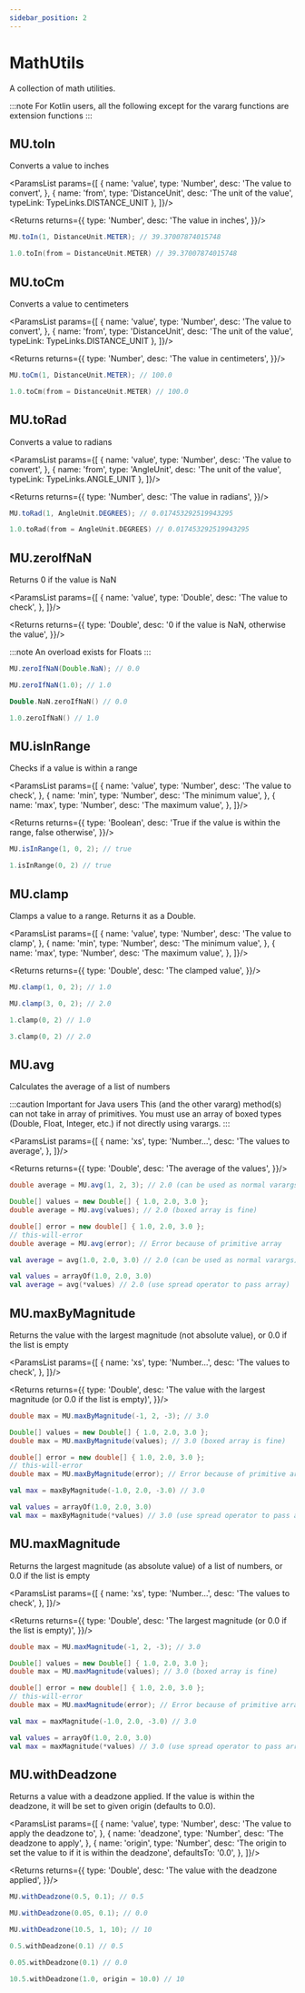 ```yaml
---
sidebar_position: 2
---
```



# MathUtils

A collection of math utilities.

:::note
For Kotlin users, all the following except for the vararg functions are extension functions
:::

## MU.toIn

Converts a value to inches

<ParamsList params={[
  {
    name: 'value',
    type: 'Number',
    desc: 'The value to convert',
  },
  {
    name: 'from',
    type: 'DistanceUnit',
    desc: 'The unit of the value',
    typeLink: TypeLinks.DISTANCE_UNIT
  },
]}/>

<Returns returns={{
  type: 'Number',
  desc: 'The value in inches',
}}/>

<Tabs groupId="programming-language">
<TabItem value="java" label="Java">

  ```java
  MU.toIn(1, DistanceUnit.METER); // 39.37007874015748
  ```

</TabItem>
<TabItem value="kt" label="Kotlin">

  ```kotlin
  1.0.toIn(from = DistanceUnit.METER) // 39.37007874015748
  ```

</TabItem>
</Tabs>

## MU.toCm

Converts a value to centimeters

<ParamsList params={[
  {
    name: 'value',
    type: 'Number',
    desc: 'The value to convert',
  },
  {
    name: 'from',
    type: 'DistanceUnit',
    desc: 'The unit of the value',
    typeLink: TypeLinks.DISTANCE_UNIT
  },
]}/>

<Returns returns={{
  type: 'Number',
  desc: 'The value in centimeters',
}}/>

<Tabs groupId="programming-language">
<TabItem value="java" label="Java">

  ```java
  MU.toCm(1, DistanceUnit.METER); // 100.0
  ```

</TabItem>
<TabItem value="kt" label="Kotlin">

  ```kotlin
  1.0.toCm(from = DistanceUnit.METER) // 100.0
  ```

</TabItem>
</Tabs>

## MU.toRad

Converts a value to radians

<ParamsList params={[
  {
    name: 'value',
    type: 'Number',
    desc: 'The value to convert',
  },
  {
    name: 'from',
    type: 'AngleUnit',
    desc: 'The unit of the value',
    typeLink: TypeLinks.ANGLE_UNIT
  },
]}/>

<Returns returns={{
  type: 'Number',
  desc: 'The value in radians',
}}/>

<Tabs groupId="programming-language">
<TabItem value="java" label="Java">

  ```java
  MU.toRad(1, AngleUnit.DEGREES); // 0.017453292519943295
  ```

</TabItem>
<TabItem value="kt" label="Kotlin">

  ```kotlin
  1.0.toRad(from = AngleUnit.DEGREES) // 0.017453292519943295
  ```

</TabItem>
</Tabs>

## MU.zeroIfNaN

Returns 0 if the value is NaN

<ParamsList params={[
  {
    name: 'value',
    type: 'Double',
    desc: 'The value to check',
  },
]}/>

<Returns returns={{
  type: 'Double',
  desc: '0 if the value is NaN, otherwise the value',
}}/>

:::note
An overload exists for Floats
:::

<Tabs groupId="programming-language">
<TabItem value="java" label="Java">

  ```java
  MU.zeroIfNaN(Double.NaN); // 0.0

  MU.zeroIfNaN(1.0); // 1.0
  ```

</TabItem>
<TabItem value="kt" label="Kotlin">

  ```kotlin
  Double.NaN.zeroIfNaN() // 0.0

  1.0.zeroIfNaN() // 1.0
  ```

</TabItem>
</Tabs>

## MU.isInRange

Checks if a value is within a range

<ParamsList params={[
  {
    name: 'value',
    type: 'Number',
    desc: 'The value to check',
  },
  {
    name: 'min',
    type: 'Number',
    desc: 'The minimum value',
  },
  {
    name: 'max',
    type: 'Number',
    desc: 'The maximum value',
  },
]}/>

<Returns returns={{
  type: 'Boolean',
  desc: 'True if the value is within the range, false otherwise',
}}/>

<Tabs groupId="programming-language">
<TabItem value="java" label="Java">

  ```java
  MU.isInRange(1, 0, 2); // true
  ```

</TabItem>
<TabItem value="kt" label="Kotlin">

  ```kotlin
  1.isInRange(0, 2) // true
  ```

</TabItem>
</Tabs>

## MU.clamp

Clamps a value to a range. Returns it as a Double.

<ParamsList params={[
  {
    name: 'value',
    type: 'Number',
    desc: 'The value to clamp',
  },
  {
    name: 'min',
    type: 'Number',
    desc: 'The minimum value',
  },
  {
    name: 'max',
    type: 'Number',
    desc: 'The maximum value',
  },
]}/>

<Returns returns={{
  type: 'Double',
  desc: 'The clamped value',
}}/>

<Tabs groupId="programming-language">
<TabItem value="java" label="Java">

  ```java
  MU.clamp(1, 0, 2); // 1.0

  MU.clamp(3, 0, 2); // 2.0
  ```

</TabItem>
<TabItem value="kt" label="Kotlin">

  ```kotlin
  1.clamp(0, 2) // 1.0

  3.clamp(0, 2) // 2.0
  ```

</TabItem>
</Tabs>

## MU.avg

Calculates the average of a list of numbers

:::caution Important for Java users
This (and the other vararg) method(s) can not take in array of primitives. You must use an array of boxed types
(Double, Float, Integer, etc.) if not directly using varargs.
:::

<ParamsList params={[
  {
    name: 'xs',
    type: 'Number...',
    desc: 'The values to average',
  },
]}/>

<Returns returns={{
  type: 'Double',
  desc: 'The average of the values',
}}/>

<Tabs groupId="programming-language">
<TabItem value="java" label="Java">

  ```java
  double average = MU.avg(1, 2, 3); // 2.0 (can be used as normal varargs)

  Double[] values = new Double[] { 1.0, 2.0, 3.0 };
  double average = MU.avg(values); // 2.0 (boxed array is fine)

  double[] error = new double[] { 1.0, 2.0, 3.0 };
  // this-will-error
  double average = MU.avg(error); // Error because of primitive array
  ```

</TabItem>
<TabItem value="kt" label="Kotlin">

  ```kotlin
  val average = avg(1.0, 2.0, 3.0) // 2.0 (can be used as normal varargs)

  val values = arrayOf(1.0, 2.0, 3.0)
  val average = avg(*values) // 2.0 (use spread operator to pass array)
  ```

</TabItem>
</Tabs>

## MU.maxByMagnitude

Returns the value with the largest magnitude (not absolute value), or 0.0 if the list is empty

<ParamsList params={[
  {
    name: 'xs',
    type: 'Number...',
    desc: 'The values to check',
  },
]}/>

<Returns returns={{
  type: 'Double',
  desc: 'The value with the largest magnitude (or 0.0 if the list is empty)',
}}/>

<Tabs groupId="programming-language">
<TabItem value="java" label="Java">

  ```java
  double max = MU.maxByMagnitude(-1, 2, -3); // 3.0

  Double[] values = new Double[] { 1.0, 2.0, 3.0 };
  double max = MU.maxByMagnitude(values); // 3.0 (boxed array is fine)

  double[] error = new double[] { 1.0, 2.0, 3.0 };
  // this-will-error
  double max = MU.maxByMagnitude(error); // Error because of primitive array
  ```
</TabItem>
<TabItem value="kt" label="Kotlin">

  ```kotlin
  val max = maxByMagnitude(-1.0, 2.0, -3.0) // 3.0

  val values = arrayOf(1.0, 2.0, 3.0)
  val max = maxByMagnitude(*values) // 3.0 (use spread operator to pass array)
  ```

</TabItem>
</Tabs>

## MU.maxMagnitude

Returns the largest magnitude (as absolute value) of a list of numbers, or 0.0 if the list is empty

<ParamsList params={[
  {
    name: 'xs',
    type: 'Number...',
    desc: 'The values to check',
  },
]}/>

<Returns returns={{
  type: 'Double',
  desc: 'The largest magnitude (or 0.0 if the list is empty)',
}}/>

<Tabs groupId="programming-language">
<TabItem value="java" label="Java">

  ```java
  double max = MU.maxMagnitude(-1, 2, -3); // 3.0

  Double[] values = new Double[] { 1.0, 2.0, 3.0 };
  double max = MU.maxMagnitude(values); // 3.0 (boxed array is fine)

  double[] error = new double[] { 1.0, 2.0, 3.0 };
  // this-will-error
  double max = MU.maxMagnitude(error); // Error because of primitive array
  ```

</TabItem>
<TabItem value="kt" label="Kotlin">

  ```kotlin
  val max = maxMagnitude(-1.0, 2.0, -3.0) // 3.0

  val values = arrayOf(1.0, 2.0, 3.0)
  val max = maxMagnitude(*values) // 3.0 (use spread operator to pass array)
  ```

</TabItem>
</Tabs>

## MU.withDeadzone

Returns a value with a deadzone applied. If the value is within the deadzone, it will be set to given origin (defaults to 0.0).

<ParamsList params={[
  {
    name: 'value',
    type: 'Number',
    desc: 'The value to apply the deadzone to',
  },
  {
    name: 'deadzone',
    type: 'Number',
    desc: 'The deadzone to apply',
  },
  {
    name: 'origin',
    type: 'Number',
    desc: 'The origin to set the value to if it is within the deadzone',
    defaultsTo: '0.0',
  },
]}/>

<Returns returns={{
  type: 'Double',
  desc: 'The value with the deadzone applied',
}}/>

<Tabs groupId="programming-language">
<TabItem value="java" label="Java">

  ```java
  MU.withDeadzone(0.5, 0.1); // 0.5

  MU.withDeadzone(0.05, 0.1); // 0.0

  MU.withDeadzone(10.5, 1, 10); // 10
  ```

</TabItem>
<TabItem value="kt" label="Kotlin">

  ```kotlin
  0.5.withDeadzone(0.1) // 0.5

  0.05.withDeadzone(0.1) // 0.0

  10.5.withDeadzone(1.0, origin = 10.0) // 10
  ```

</TabItem>
</Tabs>
